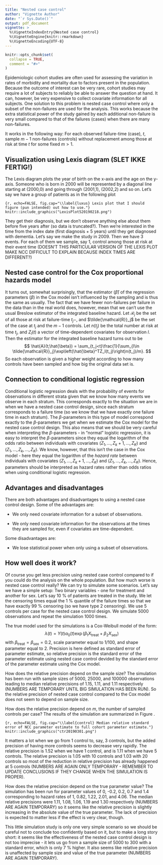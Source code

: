 ```yaml
---
title: "Nested case control"
author: "Vignette Author"
date: "`r Sys.Date()`"
output: pdf_document
vignette: >
  %\VignetteIndexEntry{Nested case control}
  %\VignetteEngine{knitr::rmarkdown}
  %\VignetteEncoding{UTF-8}
---
```


```r
knitr::opts_chunk$set(
  collapse = TRUE,
  comment = "#>"
)
```

Epidemiologic cohort studies are often used for assessing the variation in rates of morbidity and mortality due to factors present in the population. Because the outcome of interest can be very rare, cohort studies may require a lot of subjects to reliably be able to answer the question at hand. It can, however, be very expensive to collect covariate information for all subjects. One solution to this problem is nested case control where only a subset of the non-failures are used for the analysis. This works because the extra statistical power of the study gained by each additional non-failure is very small compared to that of the failures (cases) when there are many non-failures. 

It works in the following way: For each observed failure-time (case), $t$, sample $m-1$ non-failures (controls) without replacement among those at risk at time $t$ for some fixed $m>1$.

## Visualization using Lexis diagram (SLET IKKE FERTIG!)
The Lexis diagram plots the year of birth on the x-axis and the age on the y-axis. Someone who is born in 2000 will be represented by a diagonal line starting at (2000,0) and going through (2001,1), (2002,2) and so on. Let's say we have a group of patients as in the following plot

```{r, echo=FALSE, fig.cap="\\label{luxus} Lexis plot that I should figure (pun intended) out how to use."}
knitr::include_graphics("LexisPlot520190218.png")
```

They get their diagnosis, but we don't observe anything else about them before five years after (so data is truncated?). Then we're interested in the time from the index date (first diagnosis + 5 years) until they get diagnosed with dementia. Let's say we make the study in 2009. Then we have 3 events. For each of them we sample, say 1, control among those at risk at their event time (DOESN'T THIS PARTICULAR VERSION OF THE LEXIS PLOT MAKE NCC DIFFICULT TO EXPLAIN BECAUSE INDEX TIMES ARE DIFFERENT?)

## Nested case control for the Cox proportional hazards model
It turns out, somewhat surprisingly, that the estimator $(\hat{\beta})$ of the regression parameters $(\beta)$ in the Cox model isn't influenced by the sampling and is thus the same as usually. The fact that we have fewer non-failures per failure in the data than in the real world does, however, mean that we can't use the usual Breslow estimator of the integrated baseline hazard. Let $\mathcal{R}_j$ be the set of all those at risk at failure-time $t_j-$, and $\tilde{\mathcal{R}}_j$ be the set of the case at $t_j$ and the $m-1$ controls. Let $n(t_j)$ be the total number at risk at time $t_j$, and $Z_l(t)$ a vector of time-dependent covariates for observation $l$. Then the estimator for the integrated baseline hazard turns out to be
$$
\hat{A}(t;\hat{\beta}) = \sum_{t_j<t}\frac{1}{\sum_{l\in \tilde{\mathcal{R}}_j}\exp\left(\hat{\beta}^TZ_l(t_j)\right)n(t_j)/m}.
$$
So each observation is given a higher weight according to how many controls have been sampled and how big the original data set is. 

## Connection to conditional logistic regression
Conditional logistic regression deals with the probability of events for observations in different strata given that we know how many events we observe in each stratum. This corresponds exactly to the situation we are in when we have a nested case control design, since each stratum corresponds to a failure time (so we know that we have exactly one failure time in each stratum). The $\beta$-parameters in this type of model correspond exactly to the $\beta$-parameters we get when we estimate the Cox model for the nested case control design. This also means that we should be very careful when interpreting the $\beta$-parameters - in "normal" logistic regression, it is easy to interpret the $\beta$-parameters since they equal the logarithm of the odds ratio between individuals with covariates $(Z_1,...,Z_k+1,...,Z_K)$ and $(Z_1,...,Z_k,...,Z_K)$. We know, however, that this isn't the case in the Cox model - here they equal the logarithm of the *hazard rate* between individuals with covariates $(Z_1,...,Z_k+1,...,Z_K)$ and $(Z_1,...,Z_k,...,Z_K)$. Hence, parameters should be interpreted as hazard rates rather than odds ratios when using conditional logistic regression.

## Advantages and disadvantages
There are both advantages and disadvantages to using a nested case control design. Some of the advantages are:

- We only need covariate information for a subset of observations.

- We only need covariate information for the observations at the times they are sampled for, even if covariates are time-dependent. 

Some disadvantages are:

- We lose statistical power when only using a subset of observations.

## How well does it work?
Of course you get less precision using nested case control compared to if you could do the analysis on the whole population. But how much worse is nested case control really? We can try to simulate some scenarios. Let's say we have a simple setup: Two binary variables - one for treatment and another for sex. Let's say 10 \% of patients are treated in the study. We let the censoring times equal the 1 \% quantile of the failure times so that we have exactly 99 \% censoring (so we have type 2 censoring). We use 5 controls per case for the nested case control design. We simulate 5000 observations and repeat the simulation 1000 times. 

The true model used for the simulations is a Cox-Weibull model of the form:
$$
\lambda(t) = Y(t)\alpha_0(t)\exp(\beta_1 X_{\text{treat}} + \beta_2 X_{\text{sex}})
$$
with $\beta_{\text{treat}} = \beta_{\text{sex}} = 0.2$, scale parameter equal to 1/100, and shape parameter equal to 2. 
Precision is here defined as standard error of parameter estimate, so relative precision is the standard error of the parameter estimate using nested case control devided by the standard error of the parameter estimate using the Cox model. 

How does the relative precision depend on the sample size? The simulation has been run with sample sizes of 5000, 25000, and 100000 observations leading to median relative precisions of 1.15, 1.11, and 1.11 respectively (NUMBERS ARE TEMPORARY UNTIL BIG SIMULATION HAS BEEN RUN). So the relative precision of nested case control compared to the Cox model does not seem to depend on sample size.

How does the relative precision depend on $m$, the number of sampled controls per case? The results of the simulation are summarized in Figure \ref{control}. 

```{r, echo=FALSE, fig.cap="\\label{control} Median relative standard error of NCC parameter estimate to full cohort parameter estimate."}
knitr::include_graphics("ctr20190301.png")
```

It matters a lot when we go from 1 control to, say, 3 controls, but the added precision of having more controls seems to decrease very rapidly. The relative precision is 1.52 when we have 1 control, and is 1.11 when we have 5 controls. The relative precision is 1.05 with 10 controls and 1.03 with 20 controls so most of the reduction in relative precision has already happened at 5 controls (NUMBERS ARE AGAIN ONLY TEMPORARY - REMEMBER TO UPDATE CONCLUSIONS IF THEY CHANGE WHEN THE SIMULATION IS PROPER). 

How does the relative precision depend on the true parameter value? The simulation has been run for parameter values of 0, -0.2, 0.2, 0.7 and 1.4 corresponding to hazard rates of 1, 0.82, 1.22, 2.01, and 4.06. The median relative precisions were 1.11, 1.08, 1.06, 1.19 and 1.30 respectively (NUMBERS ARE AGAIN TEMPORARY) so it seems like the relative precision is slightly increasing in the absolute value of the true parameter. The lack of precision is expected to matter less if the effect is very clear, though.

This little simulation study is only one very simple scenario so we should be careful not to conclude too confidently based on it, but to make a long story short: it seems like the effectiveness of the nested case control design is not too imprecise - it lets us go from a sample size of 5000 to 300 with a standard error, which is only 7 \% higher. It also seems like relative precision is unaffected by sample size and value of the true parameter (NUMBERS ARE AGAIN TEMPORARY). 






